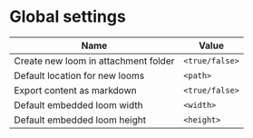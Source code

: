 # Global settings

| Name                                 | Value          |
| ------------------------------------ | -------------- |
| Create new loom in attachment folder | `<true/false>` |
| Default location for new looms       | `<path>`       |
| Export content as markdown           | `<true/false>` |
| Default embedded loom width          | `<width>`      |
| Default embedded loom height         | `<height>`     |
